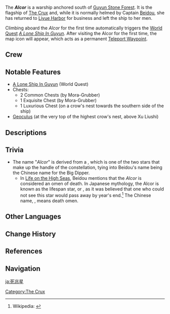 {{Location Infobox
|image        = <gallery>
Alcor.png|In-game
Point of Interest Alcor Location.png|Location
</gallery>
|icon         = Icon The Alcor.svg
|type         = Point of Interest
|region       = Liyue
|area         = Sea of Clouds
}}
The '''''Alcor''''' is a warship anchored south of [[Guyun Stone Forest]]. It is the flagship of [[The Crux]] and, while it is normally helmed by Captain [[Beidou]], she has returned to [[Liyue Harbor]] for business and left the ship to her men.

Climbing aboard the ''Alcor'' for the first time automatically triggers the [[World Quest]] ''[[A Lone Ship In Guyun]]''. After visiting the Alcor for the first time, the map icon will appear, which acts as a permanent [[Teleport Waypoint]].

==Crew==
{{Transclude|The Crux|Crew}}

==Notable Features==
* [[A Lone Ship In Guyun]] (World Quest)
* Chests:
** 2 Common Chests (by Mora-Grubber)
** 1 Exquisite Chest (by Mora-Grubber)
** 1 Luxurious Chest (on a crow's nest towards the southern side of the ship)
* [[Geoculus]] (at the very top of the highest crow's nest, above Xu Liushi)

==Descriptions==
{{Description|The Alcor is the flagship of The Crux.<br />Under the direction of its leader, Beidou, it traverses the oceans and can even penetrate the tempestuous storms. When at rest, it is anchored at Guyun Stone Forest.|[[Map]] description}}

==Trivia==
* The name "''Alcor''" is derived from a {{w|Alcor (star)|star by the same name}}, which is one of the two stars that make up the handle of the {{w|Big Dipper}} constellation, tying into Beidou's name being the Chinese name for the Big Dipper.
** In [[Life on the High Seas]], Beidou mentions that the ''Alcor'' is considered an omen of death. In Japanese mythology, the Alcor is known as the lifespan star, or {{ja|寿命星|jumyouboshi}}, as it was believed that one who could not see this star would pass away by year's end.<ref>Wikipedia: {{w|Mizar and Alcor#Test of eyesight|Mizar and Alcor}}</ref> The Chinese name, {{zh|死兆星}}, means death omen.

==Other Languages==
{{Other Languages
|en       = Alcor
|zhs      = 死兆星
|zhs_rm   = Sǐzhàoxīng
|zht      = 死兆星
|zht_rm   = Sǐzhàoxīng
|zh_tl    = Death Omen Star
|ja       = {{Rubi|死|し|兆|ちょう|星|せい}}
|ja_rm    = Shichousei<ref>{{Ref/VO|Beidou|北斗を知る・1|ja}}</ref>
|ja_tl    = Death Omen Star{{Sino|ja}}
|ko       = 사조성호
|ko_tl    = Death Omen Star Ship
|es       = Alcor
|fr       = Alcor
|ru       = Алькор
|th       = The Alcor
|vi       = Ngôi Sao Chết Chóc
|vi_tl    = Death Star
|de       = Alcor
|id       = Alcor
|pt       = Alcor
|tr       = Alcor
|it       = Alcor
}}

==Change History==
{{Change History|1.0}}

==References==
{{Reflist|1}}

==Navigation==
{{PoI Navbox|Liyue}}

[[Category:The Crux]]
[[ja:死兆星]]